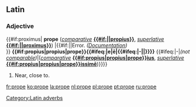 ==Latin==

===Adjective===
[[Category:Latin adverbs]]{{#if:proximus|<!--
Irregular Adverb
-->'''prope''' (''[[comparative]]'' '''[[propius#Latin|{{#if:||propius}}]]''', ''[[superlative]]'' '''[[proximus#Latin|{{#if:{{{5|}}}|{{{5}}}|proximus}}]]''') |{{#if:||Error. ''([[Template_talk:la-adv|Documentation]])''<br/>}}<!--
Regular Adverb
-->'''{{#if:propius|propius|prope}}{{#ifeq:|e|ē|{{#ifeq:|-||}}}}''' {{#ifeq:|-|''(not [[comparable]])''|(''[[comparative]]'' '''[[propeius#Latin|{{#if:propius|propius|prope}}ius]]''', ''[[superlative]]'' '''[[propeissime#Latin|{{#if:propius|propius|prope}}issimē]]''')}}}}
# Near, close to.

[[fr:prope]]
[[ko:prope]]
[[la:prope]]
[[nl:prope]]
[[pl:prope]]
[[pt:prope]]
[[ru:prope]]